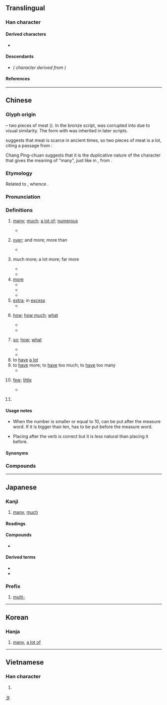 {{also|夛}}
{{character info/new}}
{{character info/new|0x2f85d}}
==Translingual==
{{stroke order|strokes=6}}
{{stroke order|type=animate}}

===Han character===
{{Han char|rn=36|rad=夕|as=03|sn=6|four=27207|canj=NINI|ids=⿱夕夕}}

====Derived characters====
* {{l|mul|[[侈]], [[𠀲]], [[哆]], [[垑]], [[姼]], [[㡅]], [[恀]], [[拸]], [[陊]], [[䏧]], [[栘]], [[㶴]], [[迻]], [[眵]], [[移]], [[䇋]], [[蛥]], [[袳]], [[誃]], [[趍]], [[跢]], [[䡔]], [[𮠨]], [[鉹]], [[夥]], [[䬷]], [[夦]], [[䮈]]([[𬳾]]), [[黟]], [[卶]], [[㩼]], [[夠]]([[够]]), [[翗]], [[夡]], [[㷇]], [[㚊]], [[㚌]], [[㚋]], [[䫂]], [[郺]], [[㚍]], [[㚉]], [[奓]], [[㝖]], [[爹]], [[𣆚]], [[茤]], [[㗬]], [[袲]], [[𭅚]], [[㞔]], [[㢁]], [[扅]], [[痑]]}}

====Descendants====
* {{l|ja|タ}} ''({{w|Katakana}} character derived from {{w|Man'yōgana}})''

====References====
{{Han ref|kx=0246.110|dkj=05756|dj=0489.060|hdz=20862.020|uh=591A}}
{{Han ref|uh=2F85D}}

----

==Chinese==
{{zh-forms|alt=𡖈}}

===Glyph origin===
{{Han etyl}}
{{liushu|ic}} – two pieces of meat ({{zh-l|*肉}}). In the bronze script, {{zh-l|*肉}} was corrupted into {{zh-l|*夕}} due to visual similarity. The form with {{zh-l|*夕}} was inherited in later scripts.

{{zh-ref|Chi (2010)}} suggests that meat is scarce in ancient times, so two pieces of meat is a lot, citing a passage from ''{{w|Mencius (book)|Mencius}}'':
: {{zh-x|七十 者 可以 食 肉 矣。|Persons of seventy years may eat meat.|collapsed=y}}

Chang Ping-chuan suggests that it is the duplicative nature of the character that gives the meaning of "many", just like in {{zh-l|*林|forest}}, from {{zh-l|*木|tree; wood}}.

===Etymology===
Related to {{cog|tai-pro|*ʰlaːjᴬ||many, much}}, whence {{cog|th|หลาย||many}}.

===Pronunciation===
{{zh-pron
|m=duō,duó
|m_note=duó - colloquial variant (“so, how, what”)
|m-s=do1
|c=do1,doe1
|c_note=doe1 - colloquial variant (“few”)
|c-t=o1
|h=pfs=tô
|mb=duói/dó̤/do̿
|mb_note=duói - vernacular; dó - literary; do̿ - limited (e.g. {{zh-l|*多謝}})
|md=dŏ̤
|mn=xm,zz,tw:to/qz:to͘
|mn-t=do1
|w=1tu
|mc=y
|oc=y
|ma=y
|cat=a,adv,v
}}

===Definitions===
{{zh-hanzi}}

# [[many]]; [[much]]; [[a lot of]]; [[numerous]]
#: {{zh-ant|少}}
#* {{zh-x|街上 有 很 多 人。|There is '''a lot of''' people in the street}}
# {{lb|zh|after an amount}} [[over]]; and more; more than
#* {{zh-x|兩 年 多|'''more than''' two years}}
# {{lb|zh|used in comparison structure {{zh-l|*得多}}, {{zh-l|*多了}}}} much more; a lot more; far more
#* {{zh-x|他 比 我 高 得{de} 多。|He is a lot taller than I am.}}
#* {{zh-x|病人 今天 好 多 了。|The patient is much better today.}}
# [[more]]
#* {{zh-x|我 應該 多 運動。|I should exercise '''more'''.}}
#* {{zh-x|冚 多 張 被{pei5}|put on one '''more''' blanket|C}}
#* {{zh-x|今天 比 昨天 冷，得{děi} 多 穿 一 件 外套。|Today is colder than yesterday, so you have to put on one '''more''' jacket.}}
# [[extra]]; in [[excess]]
#* {{zh-x|佢 真係 好 易 醉，飲 多 兩 杯 啤酒 就 冧{lam3} 咗 喇。|He gets drunk really easily. He passed out after drinking a few '''extra''' glasses of beer.|C}}
# {{lb|zh|used in question}} [[how]]; [[how much]]; [[what]]
#* {{zh-x|你 到 學校 要 走 多 遠 的 距離？|What distance do you have to walk to school ?}}
#* {{zh-x|你 多 高？|How tall are you?}}
# {{lb|zh|emphasis in exclamations}} [[so]]; [[how]]; [[what]]
#* {{zh-x|看 她 多 漂亮 啊！|Look how pretty she is!}}
#* {{zh-x|她 戴 的 帽子 多 可愛 呀！|What an adorable hat she is wearing! / The hat she is wearing is so adorable!}}
# to [[have]] [[a lot]]
# to [[have]] more; to [[have]] too much; to [[have]] too many
#* {{zh-x|他 買 了 四 張 票，多 了 一 張。|He bought four tickets, which was one too many.}}
# {{lb|zh|Cantonese}} [[few]]; [[little]]
#* {{zh-x|咁多{doe1}多{doe1}|'''just''' this '''much''' (meaning “just very few”)|C}}
# {{lb|zh|Cantonese}} {{zh-short|多士|[[toast]]}}

====Usage notes====
* {{sense|over, more than}} When the number is smaller or equal to 10, {{lang|zh|多}} can be put after the measure word. If it is bigger than ten, {{lang|zh|多}} has to be put before the measure word.
* {{sense|more}} Placing {{lang|zh|多}} after the verb is correct but it is less natural than placing it before.

====Synonyms====
{{zh-dial}}

===Compounds===
{{zh-der|多多益善|士多啤梨|三多|不可多得|不多|不多不少|不多久|不多工夫|不多幾日|不多時|不爭多|不足多|不遑多讓|人多勢眾|人多口雜|人多嘴雜|人多成王|人多手亂|人多手雜|伊多語|伯多祿|作惡多端|倚多為勝|偌多|傲卒多敗|僧多粥少|兒女情多|兵多將廣|凶多吉少|分金多與|利多|利多出盡|利多於弊|勇動多怨|博學多才|博學多聞|博物多聞|博聞多見|博聞多識|厄瓜多|命途多舛|四郊多壘|基多|增多|多不勝數|多久|多事|多事之秋|多事逞才|多倫多|多倫縣|多元化|多元性|多元論|多共少|多凶少吉|多分|多則|多功能廳|多半|多半日|多口|多可|多嘴|多嘴多舌|多嘴擦舌|多嘴饒舌|多因|多國企業|多士|多多|多多少少|多多益辦|多大|多大小|多如牛毛|多姿多采|多婪|多媒體|多媒體卡|多嫌|多嬌|多子|多子多孫|多定|多寡|多寶塔|多寶槅|多少|多少是好|多幕劇|多年|多幸|多彩多姿|多得|多心|多忌|多情|多愁善感|多愁多病|多慢|多慮|多才|多才多藝|多承|多指症|多故|多數|多數決|多文|多文為富|多方|多方招撫|多早晚|多明尼加|多是|多時|多會兒|多材多藝|多梭|多樣化|多樣性|多次曝光|多欲|多此一舉|多歧亡羊|多歧援喻|多歪多妒|多歷年代|多歷年所|多氯聯苯|多災多難|多爾袞|多瑙河|多生|多疑|多病|多病多災|多發性|多神教|多福多壽|多禮|多空交戰|多端|多端寡要|多管|多管是|多管閒事|多米尼克|多糖|多累|多羅|多羅貝勒|多羅麻|多義|多義詞|多耳麻鞋|多聞|多聞強記|多聞闕疑|多胞胎|多般|多花|多蒙寄聲|多蒙推轂|多蒙藥石|多藏厚亡|多虧|多角化|多角形|多角經營|多言|多言或中|多言招悔|多言數窮|多言繁稱|多話|多語教育|多謀善斷|多謝|多謝費心|多謝關照|多變|多財善賈|多賤寡貴|多軌錄音|多退少補|多道散說|多違|多邊|多邊形|多邊貿易|多醣體|多采多姿|多重|多重人格|多重國籍|多重性格|多量|多錢善賈|多難|多難興邦|多雨|多露|多面手|多音字|多頭|多頭市場|多頭馬車|多餘|多麼|多黨制|夜長夢多|大多|大多數|天下多故|好事多妨|好事多慳|好事多磨|好事多魔|好多|婀娜多姿|孔多|安多尼|少見多怪|居多|差不多|巴多尼|巴貝多|幾多|得道多助|悉達多|所在多有|抵多少|拉多加湖|提婆達多|政出多門|時日無多|晴時多雲|智多星|會少離多|正多邊形|正多面體|水大魚多|沒多少|沒多時|法出多門|波多黎各|波爾多|泥多佛大|濟濟多士|無多子|特多龍|狡猾多詐|狼多肉少|猶豫多疑|獲益良多|直諒多聞|相對多數|眾多|眾少成多|科布多|科布多河|積少成多|空翻多|粥少僧多|糧多草廣|絕大多數|絕對多數|絢麗多姿|維多米|綽約多姿|繁多|繁禮多儀|聖多斯|聞一多|背多分|能者多勞|自作多情|自多|自求多福|至多|良多|芬多精|花多實少|苦多|華祝三多|薄利多銷|薩爾瓦多|虛多實少|裒多益寡|見多識廣|言多傷行|言多失實|言多必失|言多語失|許多|許許多多|詭計多端|詭譎多變|詭變多端|誇多鬥靡|諸多|謀夫孔多|識多才廣|變化多端|貝多|貝多樹|貝多芬|財多勢重|財多命殆|貪多務得|貴人多忘|貽誚多方|足智多謀|躁人辭多|軍多將廣|轉盼多情|辭多受少|錢多多|阿多尼斯|阿耨多羅|雷多公路|頂多|鬼計多端}}

{{zh-cat|Beginning|Duplicated}}

----

==Japanese==

===Kanji===
{{ja-kanji|grade=2|rs=夕03}}

# [[many]], [[much]]

====Readings====
{{rfv-pronunciation|ja|section=Requesting verification of ''kun'' reading: まさ-る, まさ-に for 多}}
{{ja-readings
|goon=た
|kanon=た
|kun=おお-い, さわ<さは, まさ-る, まさ-に
|nanori=まさる
}}

====Compounds====
* {{ja-r|多分|たぶん}}

====Derived terms====
* {{ja-r|多く|おおく}}
* {{ja-r|多い|おおい}}

[[Category:Han characters from which katakana were derived|タ]]

===Prefix===
{{ja-pos|た|prefix}}

# [[multi-]]
#: {{ja-usex|'''多'''%言%語%辞%書|'''た'''%げん%ご%じ%しょ|'''multi'''lingual dictionary}}

----

==Korean==

===Hanja===
{{ko-hanja|hangeul=다|rv=da|mr=ta}}

# [[many]], [[a lot of]]

----

==Vietnamese==

===Han character===
{{vi-hantu|[[đa]], [[nhật]]|rs=夕03}}

# {{defn|lang=vi|sort=夕03}}